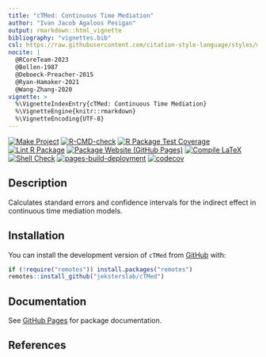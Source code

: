 ```yaml
---
title: "cTMed: Continuous Time Mediation"
author: "Ivan Jacob Agaloos Pesigan"
output: rmarkdown::html_vignette
bibliography: "vignettes.bib"
csl: https://raw.githubusercontent.com/citation-style-language/styles/master/apa.csl
nocite: |
  @RCoreTeam-2023
  @Bollen-1987
  @Deboeck-Preacher-2015
  @Ryan-Hamaker-2021
  @Wang-Zhang-2020
vignette: >
  %\VignetteIndexEntry{cTMed: Continuous Time Mediation}
  %\VignetteEngine{knitr::rmarkdown}
  %\VignetteEncoding{UTF-8}
---
```


<!-- badges: start -->
[![Make Project](https://github.com/jeksterslab/cTMed/actions/workflows/make.yml/badge.svg)](https://github.com/jeksterslab/cTMed/actions/workflows/make.yml)
[![R-CMD-check](https://github.com/jeksterslab/cTMed/actions/workflows/check-full.yml/badge.svg)](https://github.com/jeksterslab/cTMed/actions/workflows/check-full.yml)
[![R Package Test Coverage](https://github.com/jeksterslab/cTMed/actions/workflows/test-coverage.yml/badge.svg)](https://github.com/jeksterslab/cTMed/actions/workflows/test-coverage.yml)
[![Lint R Package](https://github.com/jeksterslab/cTMed/actions/workflows/lint.yml/badge.svg)](https://github.com/jeksterslab/cTMed/actions/workflows/lint.yml)
[![Package Website (GitHub Pages)](https://github.com/jeksterslab/cTMed/actions/workflows/pkgdown-gh-pages.yml/badge.svg)](https://github.com/jeksterslab/cTMed/actions/workflows/pkgdown-gh-pages.yml)
[![Compile LaTeX](https://github.com/jeksterslab/cTMed/actions/workflows/latex.yml/badge.svg)](https://github.com/jeksterslab/cTMed/actions/workflows/latex.yml)
[![Shell Check](https://github.com/jeksterslab/cTMed/actions/workflows/shellcheck.yml/badge.svg)](https://github.com/jeksterslab/cTMed/actions/workflows/shellcheck.yml)
[![pages-build-deployment](https://github.com/jeksterslab/cTMed/actions/workflows/pages/pages-build-deployment/badge.svg)](https://github.com/jeksterslab/cTMed/actions/workflows/pages/pages-build-deployment)
[![codecov](https://codecov.io/gh/jeksterslab/cTMed/branch/main/graph/badge.svg?token=KVLUET3DJ6)](https://codecov.io/gh/jeksterslab/cTMed)
<!-- badges: end -->

## Description

Calculates standard errors and confidence intervals
for the indirect effect in continuous time mediation models.

## Installation

You can install the development version of `cTMed` from
[GitHub](https://github.com/jeksterslab/cTMed) with:

```r
if (!require("remotes")) install.packages("remotes")
remotes::install_github("jeksterslab/cTMed")
```

## Documentation

See
[GitHub Pages](https://jeksterslab.github.io/cTMed/index.html)
for package documentation.

## References
